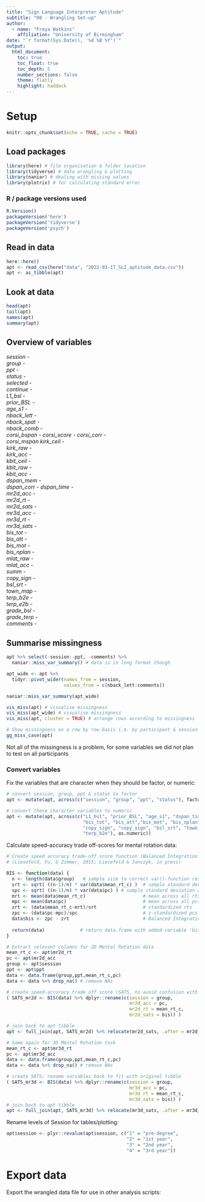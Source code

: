 ```yaml
---
title: "Sign Language Interpreter Aptitude"
subtitle: "00 - Wrangling Set-up"
author:
  - name: "Freya Watkins"
    affiliation: "University of Birmingham"
date: "`r format(Sys.Date(), '%d %B %Y')`"
output:
  html_document:
    toc: true
    toc_float: true
    toc_depth: 5
    number_sections: false
    theme: flatly
    highlight: haddock
---
```


# Setup
```r
knitr::opts_chunk$set(echo = TRUE, cache = TRUE)
```

## Load packages
```r
library(here) # file organisation & folder location
library(tidyverse) # data wrangling & plotting
library(naniar) # dealing with missing values
library(plotrix) # for calculating standard error
```

### R / package versions used
```r
R.Version() 
packageVersion('here')
packageVersion('tidyverse')
packageVersion('psych')
```

## Read in data
```r
here::here()
apt <- read_csv(here("data", "2022-03-17_SLI_aptitude_data.csv"))
apt <- as_tibble(apt)
```

## Look at data
```r
head(apt)
tail(apt)
names(apt)
summary(apt)
```

## Overview of variables
*session* -     
*group* -       
*ppt* -         
*status* -      
*selected* -    
*continue* -    
*L1_bsl* -      
*prior_BSL* -  
*age_s1* -      
*nback_lett* -  
*nback_spat* -  
*nback_comb* -  
*corsi_bspan* - 
*corsi_score* - 
*corsi_corr* -  
*corsi_mspan*
*kirk_ceil* -   
*kirk_raw* -    
*kirk_acc* -    
*kbit_ceil* -   
*kbit_raw* -    
*kbit_acc* -    
*dspan_mem* -   
*dspan_corr* - 
*dspan_time* -  
*mr2d_acc* -    
*mr2d_rt* -     
*mr2d_sats* -   
*mr3d_acc* -    
*mr3d_rt* -     
*mr3d_sats* -   
*bis_tot* -    
*bis_att* -     
*bis_mot* -     
*bis_nplan* -   
*mlat_raw* -    
*mlat_acc* -    
*summ* -        
*copy_sign* -   
*bsl_srt* -    
*town_map* -    
*terp_b2e* -    
*terp_e2b* -    
*grade_bsl* -   
*grade_terp* -  
*comments* - 


## Summarise missingness
```r
apt %>% select(-session:-ppt, -comments) %>% 
  naniar::miss_var_summary() # data is in long format though

apt_wide <- apt %>% 
  tidyr::pivot_wider(names_from = session, 
                     values_from = c(nback_lett:comments))

naniar::miss_var_summary(apt_wide)

vis_miss(apt) # visualise missingness
vis_miss(apt_wide) # visualise missingness
vis_miss(apt, cluster = TRUE) # arrange rows according to missingness

# Show missingness on a row by row basis i.e. by participant & session
gg_miss_case(apt)
```
Not all of the missingness is a problem, for some variables we did not plan to test on all participants

### Convert variables   

Fix the variables that are character when they should be factor, or numeric:  
```r
# convert session, group, ppt & status to factor
apt <- mutate(apt, across(c("session", "group", "ppt", "status"), factor))

# convert these character variables to numeric
apt <- mutate(apt, across(c("L1_bsl", "prior_BSL", "age_s1", "dspan_time",
                            "bis_tot", "bis_att","bis_mot", "bis_nplan", "summ",
                            "copy_sign", "copy_sign", "bsl_srt", "town_map",
                            "terp_b2e"), as.numeric))
```


Calculate speed-accuracy trade off-scores for mental rotation data:
```r
# Create speed accuracy trade-off score function (Balanced Integration Score; BIS)
# (Liesefeld, Fu, & Zimmer, 2015; Liesefeld & Janczyk, in press)

BIS <- function(data) {
  n <- length(data$group)   # sample size to correct var()-function result (which uses n-1)
  srt <- sqrt( ((n-1)/n) * var(data$mean_rt_c) )  # sample standard deviation across all rts
  spc <- sqrt( ((n-1)/n) * var(data$pc) ) # sample standard deviation across all rts
  mrt <- mean(data$mean_rt_c)                     # mean across all rts
  mpc <- mean(data$pc)                            # mean across all pcs
  zrt <- (data$mean_rt_c-mrt)/srt                 # standardized rts
  zpc <- (data$pc-mpc)/spc                        # z-standardized pcs
  data$bis <- zpc - zrt                           # Balanced Integration Score
  
  return(data)             # return data.frame with added variable 'bis'
}

# Extract relevant columns for 2D Mental Rotation data
mean_rt_c <- apt$mr2d_rt 
pc <- apt$mr2d_acc
group <- apt$session
ppt <- apt$ppt
data <- data.frame(group,ppt,mean_rt_c,pc)
data <- data %>% drop_na() # remove NAs

# create speed-accuracy trade off score (SATS, to avoid confusion with Baratt Impulsivity Scale), rename variables back to fit with original tibble
( SATS_mr2d <- BIS(data) %>% dplyr::rename(c(session = group, 
                                             mr2d_acc = pc,
                                             mr2d_rt = mean_rt_c,
                                             mr2d_sats = bis)) ) 

# join back to apt tibble
apt <- full_join(apt, SATS_mr2d) %>% relocate(mr2d_sats, .after = mr2d_rt )

# Same again for 3D Mental Rotation task
mean_rt_c <- apt$mr3d_rt 
pc <- apt$mr3d_acc
data <- data.frame(group,ppt,mean_rt_c,pc)
data <- data %>% drop_na() # remove NAs

# create SATS; rename variables back to fit with original tibble
( SATS_mr3d <- BIS(data) %>% dplyr::rename(c(session = group, 
                                             mr3d_acc = pc,
                                             mr3d_rt = mean_rt_c,
                                             mr3d_sats = bis)) ) 
# join back to apt tibble
apt <- full_join(apt, SATS_mr3d) %>% relocate(mr3d_sats, .after = mr3d_rt )
```

Rename levels of Session for tables/plotting:  
```r
apt$session <- plyr::revalue(apt$session, c("1" = "pre-degree", 
                                            "2" = "1st year", 
                                            "3" = "2nd year",
                                            "4" = "3rd year"))
```

# Export data 
Export the wrangled data file for use in other analysis scripts:

